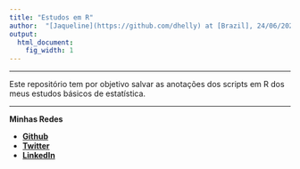 ```yaml
---
title: "Estudos em R"
author:  "[Jaqueline](https://github.com/dhelly) at [Brazil], 24/06/2020"
output:
  html_document:
    fig_width: 1
---
```


----

Este repositório tem por objetivo salvar as anotações dos scripts em R dos meus estudos básicos de estatística.

----


**Minhas Redes**

* [**Github**](https://github.com/dhelly)
* [**Twitter**](https://twitter.com/dhelly)
* [**LinkedIn**](https://www.linkedin.com/in/jaquelinefernandespb/)
